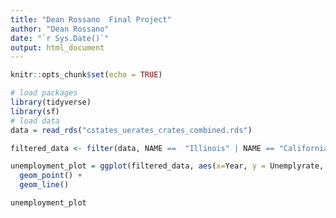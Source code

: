 ---
title: "Dean Rossano  Final Project"
author: "Dean Rossano"
date: "`r Sys.Date()`"
output: html_document
---

```{r setup, include=FALSE}
knitr::opts_chunk$set(echo = TRUE)
```

```{r cars}
# load packages
library(tidyverse)
library(sf)
# load data
data = read_rds("cstates_uerates_crates_combined.rds")

filtered_data <- filter(data, NAME ==  "Illinois" | NAME == "California" | NAME == "Idaho" | NAME == "Indiana")

unemployment_plot = ggplot(filtered_data, aes(x=Year, y = Unemplyrate, color = NAME)) +
  geom_point() +
  geom_line()

unemployment_plot
```
